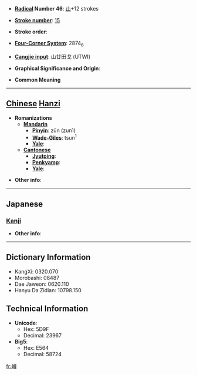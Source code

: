 * '''[[Wiktionary:Chinese radical index| Radical]] Number 46''': [[Wiktionary:Chinese radical index 山|山]]+12 strokes

* '''[[Wiktionary:Chinese total strokes index|Stroke number]]''': [[Wiktionary:Chinese total strokes index 15|15]]

* '''Stroke order''': 

* '''[[Wiktionary:Chinese four corner index|Four-Corner System]]''': 2874<sub>6</sub>

* '''[[Wiktionary:Chinese Cangjie index|Cangjie input]]''': 山廿田戈 (UTWI)

* '''Graphical Significance and Origin''': 

* '''Common Meaning'''

----

== [[Chinese]] [[Hanzi]] ==

* '''Romanizations'''
** '''[[Mandarin]]'''
*** '''[[Pinyin]]''': zūn (zun1)
*** '''[[Wade-Giles]]''': tsun<sup>1</sup>
*** '''[[Yale]]''': 
** '''[[Cantonese]]'''
*** '''[[Jyutping]]''':
*** '''[[Penkyamp]]''': 
*** '''[[Yale]]''': 

* '''Other info''': 

----

==Japanese==
===[[Kanji]]===
{{kanji|on readings=[[そん]] (son), [[しゅん]] (shun)|kun readings=[[そばだつ]] (sobadatsu)}}

* '''Other info''':  

----

== Dictionary Information ==

* KangXi: 0320.070
* Morobashi: 08487
* Dae Jaweon: 0620.110
* Hanyu Da Zidian: 10798.150

== Technical Information ==

* '''Unicode''':
** Hex: 5D9F
** Decimal: 23967
* '''Big5''':
** Hex: E564
** Decimal: 58724

[[fr:嶟]]